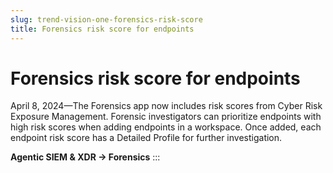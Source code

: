 ```yaml
---
slug: trend-vision-one-forensics-risk-score
title: Forensics risk score for endpoints
---
```

# Forensics risk score for endpoints

April 8, 2024—The Forensics app now includes risk scores from Cyber Risk Exposure Management. Forensic investigators can prioritize endpoints with high risk scores when adding endpoints in a workspace. Once added, each endpoint risk score has a Detailed Profile for further investigation.

**Agentic SIEM & XDR → Forensics**
:::
